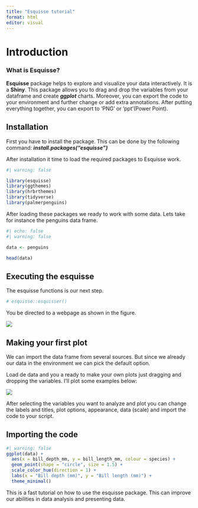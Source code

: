 ```yaml
---
title: "Esquisse tutorial"
format: html
editor: visual
---
```


# Introduction

### What is Esquisse?

**Esquisse** package helps to explore and visualize your data interactively. It is a **Shiny**. This package allows you to drag and drop the variables from your dataframe and create ***ggplot*** charts. Moreover, you can export the code to your environment and further change or add extra annotations. After putting everything together, you can export to 'PNG' or 'ppt'(Power Point).

## Installation

First you have to install the package. This can be done by the following command: ***install.packages("esquisse")***

After installation it time to load the required packages to Esquisse work.

```r
#| warning: false

library(esquisse)
library(ggthemes)
library(hrbrthemes)
library(tidyverse)
library(palmerpenguins)


```

After loading these packages we ready to work with some data. Lets take for instance the penguins data frame.

```r
#| echo: false
#| warning: false

data <- penguins

head(data)
```

## Executing the esquisse

The esquisse functions is our next step.

```r
# esquisse::esquisser()
```

You be directed to a webpage as shown in the figure.

![](images/Captura%20de%20Tela%202023-04-03%20a%CC%80s%2017.57.54.png)

## Making your first plot

We can import the data frame from several sources. But since we already our data in the environment we can pick the default option.

Load de data and you a ready to make your own plots just dragging and dropping the variables. I'll plot some examples below:

![](images/Captura%20de%20Tela%202023-04-03%20a%CC%80s%2018.30.05.png)

After selecting the variables you want to analyze and plot you can change the labels and titles, plot options, appearance, data (scale) and import the code to your script.

## Importing the code

```r
#| warning: false
ggplot(data) +
  aes(x = bill_depth_mm, y = bill_length_mm, colour = species) +
  geom_point(shape = "circle", size = 1.5) +
  scale_color_hue(direction = 1) +
  labs(x = "Bill depth (mm)", y = "Bill length (mm)") +
  theme_minimal()
```

This is a fast tutorial on how to use the esquisse package. This can improve our abilities in data analysis and presenting data.
